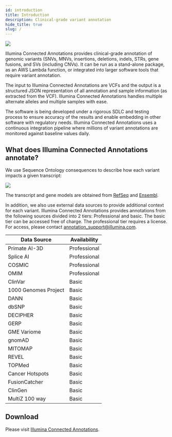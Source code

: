 ```yaml
---
id: introduction
title: Introduction
description: Clinical-grade variant annotation
hide_title: true
slug: /
---
```




![](ICAnnotations.png)

Illumina Connected Annotations provides clinical-grade annotation of genomic variants (SNVs, MNVs, insertions, deletions, indels, STRs, gene fusions, and SVs (including CNVs). It can be run as a stand-alone package, as an AWS Lambda function, or integrated into larger software tools that require variant annotation.

The input to Illumina Connected Annotations are VCFs and the output is a structured JSON representation of all annotation and sample information (as extracted from the VCF). Illumina Connected Annotations handles multiple alternate alleles and multiple samples with ease.

The software is being developed under a rigorous SDLC and testing process to ensure accuracy of the results and enable embedding in other software with regulatory needs. Illumina Connected Annotations uses a continuous integration pipeline where millions of variant annotations are monitored against baseline values daily.


## What does Illumina Connected Annotations annotate?

We use Sequence Ontology consequences to describe how each variant impacts a given transcript:

![](TranscriptConsequences.svg)

The transcript and gene models are obtained from [RefSeq](https://ftp.ncbi.nlm.nih.gov/genomes/all/annotation_releases/9606/) and [Ensembl](https://ftp.ensembl.org/pub/).

In addition, we also use external data sources to provide additional context for each variant. 
Illumina Connected Annotations provides annotations from the following sources divided into 2 tiers: Professional and basic. 
The basic tier can be accessed free of charge. The professional tier requires a license. For access, please contact annotation_support@illumina.com. 

| Data Source | Availability |
|--------|-----------------------------------|
| Primate AI-3D    | Professional  |
| Splice AI    | Professional  |
| COSMIC    | Professional  |
| OMIM    | Professional  |
| ClinVar    | Basic  |
| 1000 Genomes Project    | Basic  |
| DANN    | Basic  |
| dbSNP    | Basic  |
| DECIPHER    | Basic  |
| GERP    | Basic  |
| GME Variome    | Basic  |
| gnomAD    | Basic  |
| MITOMAP    | Basic  |
| REVEL    | Basic  |
| TOPMed    | Basic  |
| Cancer Hotspots    | Basic  |
| FusionCatcher    | Basic  |
| ClinGen    | Basic  |
| MultiZ 100 way    | Basic  |


## Download
Please visit [Illumina Connected Annotations](https://developer.illumina.com/IlluminaConnectedAnnotations).